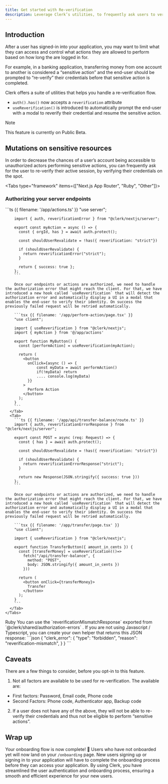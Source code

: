 ```yaml
---
title: Get started with Re-verification
description: Leverage Clerk’s utilities, to frequently ask users to verify their identity before sensitive actions are performed.
---
```



## Introduction

After a user has signed-in into your application, you may want to limit what they can access and control what actions they are allowed to perform based on how long the are logged in for.

For example, in a banking application, transferring money from one account to another is considered a “sensitive action” and the end-user should be prompted to “re-verify” their credentials before that sensitive action is completed.

Clerk offers a suite of utilities that helps you handle a re-verification flow.

- `auth().has()` now accepts a `reverification` attribute
- `useReverification()` is introduced to automatically prompt the end-user with a modal to reverify their credential and resume the sensitive action.

> [!NOTE]
> This feature is currently on Public Beta.

## Mutations on sensitive resources
In order to decrease the chances of a user’s account being accessible to unauthorized actors performing sensitive actions, you can frequently ask for the user to re-verify their active session, by verifying their credentials on the spot.

<Tabs type="framework" items={["Next.js App Router", "Ruby", "Other"]}>
  ### Authorizing your server endpoints
  <Tab>
    <Tabs type="endpoints" items={["Server Actions", "Route Handler"]}>
      <Tab>
        ```ts {{ filename: '/app/actions.ts' }}
        "use server";

        import { auth, reverificationError } from "@clerk/nextjs/server";

        export const myAction = async () => {
          const { orgId, has } = await auth.protect();
          
          const shouldUserRevalidate = !has({ reverification: "strict"})
          
          if (shouldUserRevalidate) {
            return reverificationError("strict");
          }

          return { success: true };
        };
        ```

        Once our endpoints or actions are authorized, we need to handle the authorization error that might reach the client. For that, we have introduced a new hook called `useReverification` that will detect the authorization error and automatically display a UI in a modal that enables the end-user to verify their identity. On success the previously failed request will be retried automatically.

        ```tsx {{ filename: '/app/perform-action/page.tsx' }}
        "use client";

        import { useReverification } from "@clerk/nextjs";
        import { myAction } from '@/app/actions'

        export function MyButton() {
          const [performAction] = useReverification(myAction);

          return (
            <button
              onClick={async () => {
                  const myData = await performAction()
                  if(!myData) return 
                  .... console.log(myData)
              }}
            >
              Perform Action
            </button>
          );
        }
        ```
      </Tab>
      <Tab>
        ```ts {{ filename: '/app/api/transfer-balance/route.ts' }}
        import { auth, reverificationErrorResponse } from "@clerk/nextjs/server";

        export const POST = async (req: Request) => {
          const { has } = await auth.protect();
          
          const shouldUserRevalidate = !has({ reverification: "strict"})
          
          if (shouldUserRevalidate) {
            return reverificationErrorResponse("strict");
          }

          return new Response(JSON.stringify({ success: true }))
        };
        ```

        Once our endpoints or actions are authorized, we need to handle the authorization error that might reach the client. For that, we have introduced a new hook called `useReverification` that will detect the authorization error and automatically display a UI in a modal that enables the end-user to verify their identity. On success the previously failed request will be retried automatically.

        ```tsx {{ filename: '/app/transfer/page.tsx' }}
        "use client";

        import { useReverification } from "@clerk/nextjs";

        export function TransferButton({ amount_in_cents }) {
          const [transferMoney] = useReverification(()=>
            fetch("/api/transfer-balance", {
              method: "POST",
              body: JSON.stringify({ amount_in_cents })
            }))

          return (
            <button onClick={transferMoney}>
              Transfer
            </button>
          );
        }
        ```
      </Tab>
    </Tabs>
  </Tab>
  <Tab>
    Ruby
  </Tab>
  <Tab>
  You can use the `reverificationMismatchResponse` exported from `@clerk/shared/authorization-errors` . If you are not using Javascript / Typescript, you can create your own helper that returns this JSON response:
  ```json
  {
    "clerk_error": {
      "type": "forbidden",
      "reason": "reverification-mismatch",
    }
  }
  ```
  </Tab>
</Tabs>


## Caveats
There are a few things to consider, before you opt-in to this feature.
1. Not all factors are available to be used for re-verification. The available are:
  - First factors: Password, Email code, Phone code
  - Second Factors: Phone code, Authenticator app, Backup code
2. If a user does not have any of the above, they will not be able to re-verify their credentials and thus not be eligible to perform “sensitive actions”.


## Wrap up

Your onboarding flow is now complete! 🎉 Users who have not onboarded yet will now land on your `/onboarding` page. New users signing up or signing in to your application will have to complete the onboarding process before they can access your application. By using Clerk, you have streamlined the user authentication and onboarding process, ensuring a smooth and efficient experience for your new users.
